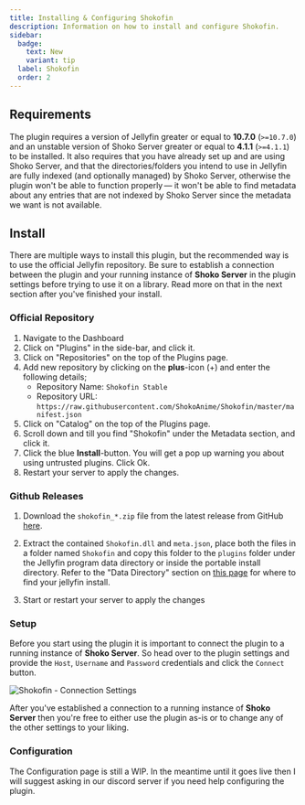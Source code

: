 ```yaml
---
title: Installing & Configuring Shokofin
description: Information on how to install and configure Shokofin.
sidebar:
  badge:
    text: New
    variant: tip
  label: Shokofin
  order: 2
---
```


## Requirements

The plugin requires a version of Jellyfin greater or equal to **10.7.0** (`>=10.7.0`) and an unstable version of Shoko Server greater or equal to **4.1.1** (`>=4.1.1`) to be installed. It also requires that you have already set up and are using Shoko Server, and that the directories/folders you intend to use in Jellyfin are fully indexed (and optionally managed) by Shoko Server, otherwise the plugin won't be able to function properly — it won't be able to find metadata about any entries that are not indexed by Shoko Server since the metadata we want is not available.

## Install

There are multiple ways to install this plugin, but the recommended way is to use the official Jellyfin repository. Be sure to establish a connection between the plugin and your running instance of **Shoko Server** in the plugin settings before trying to use it on a library. Read more on that in the next section after you've finished your install.

### Official Repository

1. Navigate to the Dashboard
2. Click on "Plugins" in the side-bar, and click it.
3. Click on "Repositories" on the top of the Plugins page.
4. Add new repository by clicking on the **plus**-icon (+) and enter the following details;
   - Repository Name: `Shokofin Stable`
   - Repository URL: `https://raw.githubusercontent.com/ShokoAnime/Shokofin/master/manifest.json`
5. Click on "Catalog" on the top of the Plugins page.
6. Scroll down and till you find "Shokofin" under the Metadata section, and click it.
7. Click the blue **Install**-button. You will get a pop up warning you about using untrusted plugins. Click Ok.
8. Restart your server to apply the changes.

### Github Releases

1. Download the `shokofin_*.zip` file from the latest release from GitHub [here](https://github.com/ShokoAnime/shokofin/releases/latest).

2. Extract the contained `Shokofin.dll` and `meta.json`, place both the files in a folder named `Shokofin` and copy this folder to the `plugins` folder under the Jellyfin program data directory or inside the portable install directory. Refer to the "Data Directory" section on [this page](https://jellyfin.org/docs/general/administration/configuration.html) for where to find your jellyfin install.

3. Start or restart your server to apply the changes

### Setup

Before you start using the plugin it is important to connect the plugin to a running instance of **Shoko Server**. So head over to the plugin settings and provide the `Host`, `Username` and `Password` credentials and click the `Connect` button.

![Shokofin - Connection Settings](./src/assets/shokofin/Shokofin-Connection-Settings.png)

After you've established a connection to a running instance of **Shoko Server** then you're free to either use the plugin as-is or to change any of the other settings to your liking.

### Configuration

The Configuration page is still a WIP. In the meantime until it goes live then I will suggest asking in our discord server if you need help configuring the plugin.
